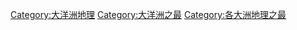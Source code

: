 [[Category:大洋洲地理|Category:大洋洲地理]]
[[Category:大洋洲之最|Category:大洋洲之最]]
[[Category:各大洲地理之最|Category:各大洲地理之最]]